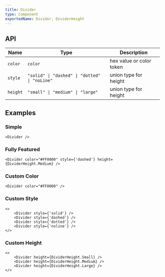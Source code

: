 ```yaml
---
title: Divider
type: Component
exportedName: Divider, DividerHeight
---
```


## API

| Name     | Type                                          | Description              |
| -------- | --------------------------------------------- | ------------------------ |
| `color`  | `color`                                       | hex value or color token |
| `style`  | `"solid" \| "dashed" \| "dotted" \| "noLine"` | union type for height    |
| `height` | `"small" \| "medium" \| "large"`              | union type for height    |

## Examples

### Simple

```tsx
<Divider />
```

### Fully Featured

```tsx
<Divider color="#FF0000" style={'dashed'} height={DividerHeight.Medium} />
```

### Custom Color

```tsx
<Divider color="#FF0000" />
```

### Custom Style

```tsx
<>
    <Divider style={'solid'} />
    <Divider style={'dashed'} />
    <Divider style={'dotted'} />
    <Divider style={'noline'} />
</>
```

### Custom Height

```tsx
<>
    <Divider height={DividerHeight.Small} />
    <Divider height={DividerHeight.Medium} />
    <Divider height={DividerHeight.Large} />
</>
```
